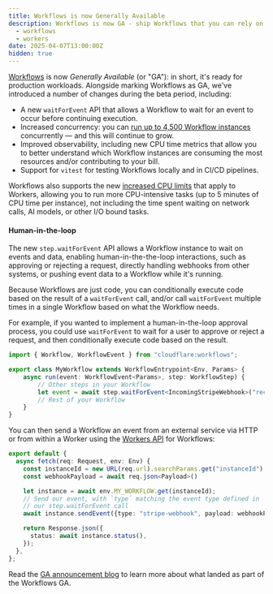 ```yaml
---
title: Workflows is now Generally Available
description: Workflows is now GA - ship Workflows that you can rely on in production.
  - workflows
  - workers
date: 2025-04-07T13:00:00Z
hidden: true
---
```



[Workflows](/workflows/) is now _Generally Available_ (or "GA"): in short, it's ready for production workloads. Alongside marking Workflows as GA, we've introduced a number of changes during the beta period, including:

* A new `waitForEvent` API that allows a Workflow to wait for an event to occur before continuing execution.
* Increased concurrency: you can [run up to 4,500 Workflow instances](/changelog/2025-02-25-workflows-concurrency-increased/) concurrently — and this will continue to grow.
* Improved observability, including new CPU time metrics that allow you to better understand which Workflow instances are consuming the most resources and/or contributing to your bill.
* Support for `vitest` for testing Workflows locally and in CI/CD pipelines.

Workflows also supports the new [increased CPU limits](/changelog/2025-03-25-higher-cpu-limits/) that apply to Workers, allowing you to run more CPU-intensive tasks (up to 5 minutes of CPU time per instance), not including the time spent waiting on network calls, AI models, or other I/O bound tasks.

#### Human-in-the-loop

The new `step.waitForEvent` API allows a Workflow instance to wait on events and data, enabling human-in-the-the-loop interactions, such as approving or rejecting a request, directly handling webhooks from other systems, or pushing event data to a Workflow while it's running.

Because Workflows are just code, you can conditionally execute code based on the result of a `waitForEvent` call, and/or call `waitForEvent` multiple times in a single Workflow based on what the Workflow needs.

For example, if you wanted to implement a human-in-the-loop approval process, you could use `waitForEvent` to wait for a user to approve or reject a request, and then conditionally execute code based on the result.

<TypeScriptExample>

```ts
import { Workflow, WorkflowEvent } from "cloudflare:workflows";

export class MyWorkflow extends WorkflowEntrypoint<Env, Params> {
	async run(event: WorkflowEvent<Params>, step: WorkflowStep) {
		// Other steps in your Workflow
		let event = await step.waitForEvent<IncomingStripeWebhook>("receive invoice paid webhook from Stripe", { type: "stripe-webhook", timeout: "1 hour" })
		// Rest of your Workflow
	}
}
```

</TypeScriptExample>

You can then send a Workflow an event from an external service via HTTP or from within a Worker using the [Workers API](/workflows/build/workers-api/) for Workflows:

<TypeScriptExample>

```ts
export default {
  async fetch(req: Request, env: Env) {
    const instanceId = new URL(req.url).searchParams.get("instanceId")
    const webhookPayload = await req.json<Payload>()

    let instance = await env.MY_WORKFLOW.get(instanceId);
    // Send our event, with `type` matching the event type defined in
    // our step.waitForEvent call
    await instance.sendEvent({type: "stripe-webhook", payload: webhookPayload})

    return Response.json({
      status: await instance.status(),
    });
  },
};
```

</TypeScriptExample>

Read the [GA announcement blog](https://blog.cloudflare.com/workflows-is-now-generally-available/) to learn more about what landed as part of the Workflows GA.
